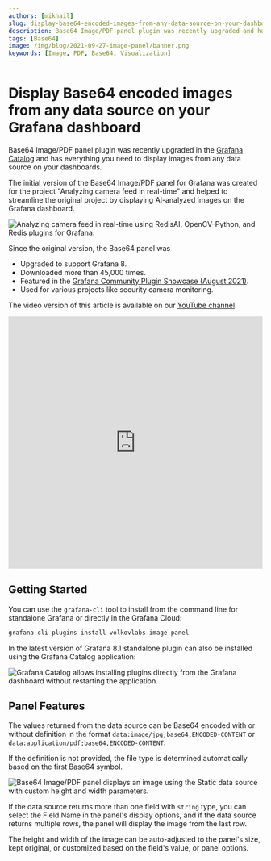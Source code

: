 ```yaml
---
authors: [mikhail]
slug: display-base64-encoded-images-from-any-data-source-on-your-dashboard-398a99ba5b5e
description: Base64 Image/PDF panel plugin was recently upgraded and has everything you need to display images from any data source on your dashboards.
tags: [Base64]
image: /img/blog/2021-09-27-image-panel/banner.png
keywords: [Image, PDF, Base64, Visualization]
---
```



# Display Base64 encoded images from any data source on your Grafana dashboard

Base64 Image/PDF panel plugin was recently upgraded in the [Grafana Catalog](https://grafana.com/grafana/plugins/volkovlabs-image-panel/) and has everything you need to display images from any data source on your dashboards.

<!--truncate-->

The initial version of the Base64 Image/PDF panel for Grafana was created for the project "Analyzing camera feed in real-time" and helped to streamline the original project by displaying AI-analyzed images on the Grafana dashboard.

<Image
  alt="Analyzing camera feed in real-time using RedisAI, OpenCV-Python, and Redis plugins for Grafana."
  title="Analyzing camera feed in real-time using RedisAI, OpenCV-Python, and Redis plugins for Grafana."
  src="/img/blog/2021-09-27-image-panel/bat-camera.png"
/>

Since the original version, the Base64 panel was

- Upgraded to support Grafana 8.
- Downloaded more than 45,000 times.
- Featured in the [Grafana Community Plugin Showcase (August 2021)](https://grafana.com/blog/2021/08/10/grafana-community-plugin-showcase-august-2021/).
- Used for various projects like security camera monitoring.

The video version of this article is available on our [YouTube channel](https://youtube.com/@volkovlabs).

<iframe
  width="100%"
  height="500"
  src="https://www.youtube.com/embed/1_bgLSehjhg"
  title="Base64 Image/PDF panel"
  frameBorder="0"
  allow="accelerometer; autoplay; clipboard-write; encrypted-media; gyroscope; picture-in-picture"
  allowFullScreen
></iframe>

## Getting Started

You can use the `grafana-cli` tool to install from the command line for standalone Grafana or directly in the Grafana Cloud:

```sh
grafana-cli plugins install volkovlabs-image-panel
```

In the latest version of Grafana 8.1 standalone plugin can also be installed using the Grafana Catalog application:

<Image
  alt="Grafana Catalog allows installing plugins directly from the Grafana dashboard without restarting the application."
  title="Grafana Catalog allows installing plugins directly from the Grafana dashboard without restarting the application."
  src="/img/blog/2021-09-27-image-panel/installation.png"
/>

## Panel Features

The values returned from the data source can be Base64 encoded with or without definition in the format `data:image/jpg;base64,ENCODED-CONTENT` or `data:application/pdf;base64,ENCODED-CONTENT`.

If the definition is not provided, the file type is determined automatically based on the first Base64 symbol.

<Image
  alt="Base64 Image/PDF panel displays an image using the Static data source with custom height and width parameters."
  title="Base64 Image/PDF panel displays an image using the Static data source with custom height and width parameters."
  src="/img/blog/2021-09-27-image-panel/panel.png"
/>

If the data source returns more than one field with `string` type, you can select the Field Name in the panel's display options, and if the data source returns multiple rows, the panel will display the image from the last row.

The height and width of the image can be auto-adjusted to the panel's size, kept original, or customized based on the field's value, or panel options.
